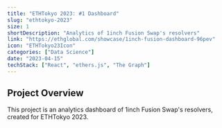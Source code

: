 ```yaml
---
title: "ETHTokyo 2023: #1 Dashboard"
slug: "ethtokyo-2023"
size: 1
shortDescription: "Analytics of 1inch Fusion Swap's resolvers"
link: "https://ethglobal.com/showcase/1inch-fusion-dashboard-96pev"
icon: "ETHTokyo23Icon"
categories: ["Data Science"]
date: "2023-04-15"
techStack: ["React", "ethers.js", "The Graph"]
---
```


## Project Overview

This project is an analytics dashboard of 1inch Fusion Swap's resolvers, created for ETHTokyo 2023.